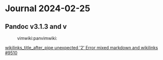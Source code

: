 = Journal 2024-02-25 =

== Pandoc v3.1.3 and v ==
:vimwiki:panvimwiki:

{{{bash
# pandoc 3.1.3
# Features: +server +lua
# Scripting engine: Lua 5.4
printf 'Messina ([2007](#ref-TSTF-475-Ar1))\n\n([[#ref-TSTF-475-Ar1|2007]])' |
pandoc \
  --from=markdown+wikilinks_title_after_pipe-task_lists \
  --to=markdown \
  --standalone \
  --wrap=none
Messina ([2007](#ref-TSTF-475-Ar1))

# pandoc 3.1.12.1
# Features: +server +lua
# Scripting engine: Lua 5.4
echo 'Messina ([2007](#ref-TSTF-475-Ar1))' | pandoc \
--from=markdown+wikilinks_title_after_pipe-task_lists \
--to=gfm \
--standalone \
--wrap=none
Error at (line 1, column 11):
unexpected '2'
Messina ([2007](#ref-TSTF-475-Ar1))
}}}

[[https://github.com/jgm/pandoc/issues/9510#issue-2152867988|wikilinks_title_after_pipe unexpected '2' Error mixed markdown and wikilinks #9510]]
